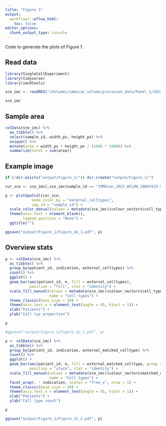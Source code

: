 ```yaml
---
title: "Figure 1"
output:
  workflowr::wflow_html:
    toc: false
editor_options:
  chunk_output_type: console
---
```


Code to generate the plots of Figure 1.

## Read data

```r
library(SingleCellExperiment)
library(tidyverse)
library(imcRtools)

sce_imc <- readRDS("/Volumes/immucan_volume/processed_data/Panel_1/2022_WORKFLOW/IMC/Rout/sce.rds")

sce_imc
```

## Sample area

```r
colData(sce_imc) %>%
  as_tibble() %>%
  select(sample_id, width_px, height_px) %>%
  unique() %>%
  mutate(area = width_px * height_px / (1000 * 1000)) %>%
  summarize(total = sum(area))
```

## Example image

```r
if (!dir.exists("output/Figure_1/")) dir.create("output/Figure_1/")

cur_sce <- sce_imc[,sce_imc$sample_id == "IMMUcan_2022_WFLOW_10067433-SPECT-VAR-TIS-01-IMC-01_001"]

p <- plotSpatial(cur_sce, 
            node_color_by = "external_celltypes",
            img_id = "sample_id") +
  scale_color_manual(values = metadata(sce_imc)$colour_vectors$cell_types) +
  theme(axis.text = element_blank(),
        legend.position = "None") +
  ggtitle("")

ggsave("output/Figure_1/Figure_1A_1.pdf", p)
```

## Overview stats

```r
p <- colData(sce_imc) %>%
  as_tibble() %>%
  group_by(patient_id, indication, external_celltypes) %>%
  count() %>%
  ggplot() + 
  geom_bar(aes(patient_id, n, fill = external_celltypes), 
           position = "fill", stat = "identity") +
  scale_fill_manual(values = metadata(sce_imc)$colour_vectors$cell_types,
                    name = "Cell types") +
  theme_classic(base_size = 20) + 
  theme(axis.text.x = element_text(angle = 45, hjust = 1)) +
  xlab("Patients") +
  ylab("Cell typ proportion")

p

#ggsave("output/Figure_1/Figure_1C_1.pdf", p)

p <- colData(sce_imc) %>%
  as_tibble() %>%
  group_by(patient_id, indication, external_matched_celltype) %>%
  count() %>%
  ggplot() + 
  geom_bar(aes(patient_id, n, fill = external_matched_celltype, group = indication), 
           position = "stack", stat = "identity") +
  scale_fill_manual(values = metadata(sce_imc)$colour_vectors$matched_celltype,
                    name = "Cell types") +
  facet_wrap(. ~ indication, scales = "free_x", nrow = 1) +
  theme_classic(base_size = 20) + 
  theme(axis.text.x = element_text(angle = 45, hjust = 1)) +
  xlab("Patients") +
  ylab("Cell type count")

p

ggsave("output/Figure_1/Figure_1C_2.pdf", p)
```
